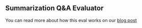 ## Summarization Q&A Evaluator

You can read more about how this eval works on our [blog post](https://magik.ghost.io/how-to-detect-llm-failure/)
